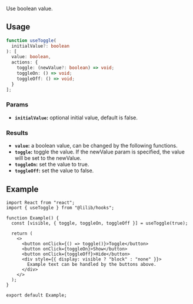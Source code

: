 
Use boolean value.

## Usage

```ts
function useToggle(
  initialValue?: boolean
): [
  value: boolean,
  actions: {
    toggle: (newValue?: boolean) => void;
    toggleOn: () => void;
    toggleOff: () => void;
  }
];
```

### Params

- **`initialValue`:** optional initial value, default is false.

### Results

- **`value`:** a boolean value, can be changed by the following functions.
- **`toggle`:** toggle the value. If the newValue param is specified, the value will be set to the newValue.
- **`toggleOn`:** set the value to true.
- **`toggleOff`:** set the value to false.

## Example

<ExampleBox>
  <UseToggleExample />
</ExampleBox>

```tsx
import React from "react";
import { useToggle } from "@lilib/hooks";

function Example() {
  const [visible, { toggle, toggleOn, toggleOff }] = useToggle(true);

  return (
    <>
      <button onClick={() => toggle()}>Toggle</button>
      <button onClick={toggleOn}>Show</button>
      <button onClick={toggleOff}>Hide</button>
      <div style={{ display: visible ? "block" : "none" }}>
        Example text can be handled by the buttons above.
      </div>
    </>
  );
}

export default Example;
```
